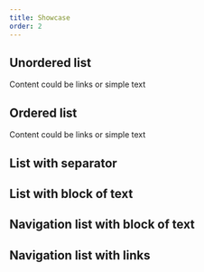 ```yaml
---
title: Showcase
order: 2
---
```




## Unordered list

Content could be links or simple text

<Playground system="eu" selectedKind="List" selectedStory="standard">
  <List
    {...demoContentText}
    hasBullet={true}
    isOrdered={false}
    hasSeparator={false}
  />
</Playground>

## Ordered list

Content could be links or simple text

<Playground system="eu" selectedKind="List" selectedStory="standard">
  <List
    {...demoContentLink}
    hasBullet={true}
    isOrdered={true}
    hasSeparator={false}
  />
</Playground>

## List with separator

<Playground system="eu" selectedKind="List" selectedStory="standard">
  <List
    {...demoContentLink}
    hasBullet={false}
    isOrdered={false}
    hasSeparator={true}
  />
</Playground>

## List with block of text

<Playground system="eu" selectedKind="List" selectedStory="text block">
  <List
    {...demoContentBlock}
    hasBullet={false}
    isOrdered={false}
    hasSeparator={false}
  />
</Playground>

## Navigation list with block of text

<Playground system="eu" selectedKind="List" selectedStory="navigation block">
  <List
    {...demoContentNavigationBlock}
    hasBullet={false}
    isOrdered={false}
    hasSeparator={false}
  />
</Playground>

## Navigation list with links

<Playground system="eu" selectedKind="List" selectedStory="navigation links">
  <List
    {...demoContentNavigationLink}
    hasBullet={false}
    isOrdered={false}
    hasSeparator={false}
  />
</Playground>

